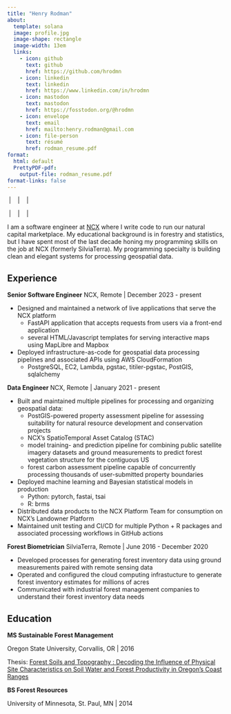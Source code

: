 ```yaml
---
title: "Henry Rodman"
about:
  template: solana
  image: profile.jpg
  image-shape: rectangle
  image-width: 13em
  links:
    - icon: github
      text: github
      href: https://github.com/hrodmn
    - icon: linkedin
      text: linkedin
      href: https://www.linkedin.com/in/hrodmn
    - icon: mastodon
      text: mastodon
      href: https://fosstodon.org/@hrodmn
    - icon: envelope
      text: email
      href: mailto:henry.rodman@gmail.com
    - icon: file-person
      text: résumé
      href: rodman_resume.pdf
format:
  html: default
  PrettyPDF-pdf:
    output-file: rodman_resume.pdf
format-links: false
---
```


::: {.content-visible when-format="pdf"}

\website{www.hrodmn.dev} \ | \ \email{henry.rodman@gmail.com} \ | \ \phone{612-845-7637} \ | \ \location{Duluth, MN}

\github{hrodmn} \ | \ \linkedin{hrodmn} \ | \ \mastodon{fosstodon.org/@hrodmn} \ | \twitter{hrodmn}

:::

::: {.content-visible when-format="html"}

I am a software engineer at [NCX](https://ncx.com) where I write code to run our
natural capital marketplace.
My educational background is in forestry and statistics, but I have spent most
of the last decade honing my programming skills on the job at NCX (formerly
SilviaTerra).
My programming specialty is building clean and elegant systems for processing
geospatial data.

:::

## Experience

**Senior Software Engineer** NCX, Remote | December 2023 - present

* Designed and maintained a network of live applications that serve the NCX
  platform
  * FastAPI application that accepts requests from users via a front-end
    application
  * several HTML/Javascript templates for serving interactive maps using MapLibre
    and Mapbox
* Deployed infrastructure-as-code for geospatial data processing pipelines and
  associated APIs using AWS CloudFormation
  * PostgreSQL, EC2, Lambda, pgstac, titiler-pgstac, PostGIS, sqlalchemy

**Data Engineer** NCX, Remote | January 2021 - present

* Built and maintained multiple pipelines for processing and organizing
  geospatial data:
  * PostGIS-powered property assessment pipeline for assessing suitability for
    natural resource development and conservation projects
  * NCX's SpatioTemporal Asset Catalog (STAC)
  * model training- and prediction pipeline for combining public satellite  
    imagery datasets and ground measurements to predict forest vegetation
    structure for the contiguous US
  * forest carbon assessment pipeline capable of concurrently processing
    thousands of user-submitted property boundaries
* Deployed machine learning and Bayesian statistical models in production
  * Python: pytorch, fastai, tsai
  * R: brms
* Distributed data products to the NCX Platform Team for consumption on NCX's 
  Landowner Platform
* Maintained unit testing and CI/CD for multiple Python + R packages and 
  associated processing workflows in GitHub actions


**Forest Biometrician** SilviaTerra, Remote | June 2016 - December 2020

* Developed processes for generating forest inventory data using ground
  measurements paired with remote sensing data
* Operated and configured the cloud computing infrastucture to generate forest
  inventory estimates for millions of acres
* Communicated with industrial forest management companies to understand their 
  forest inventory data needs

## Education

**MS Sustainable Forest Management**

Oregon State University, Corvallis, OR | 2016

Thesis: [Forest Soils and Topography : Decoding the Influence of Physical Site Characteristics on Soil Water and Forest Productivity in Oregon's Coast Ranges](https://ir.library.oregonstate.edu/concern/graduate_thesis_or_dissertations/p2677094w)

**BS Forest Resources**

University of Minnesota, St. Paul, MN | 2014



